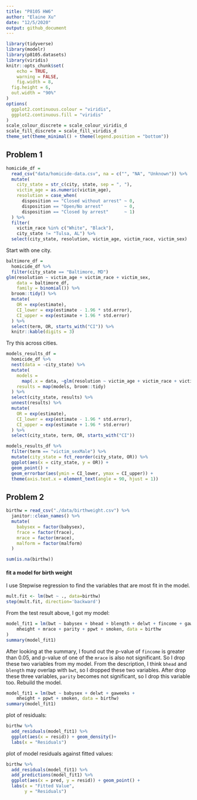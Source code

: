 ```yaml
---
title: "P8105 HW6"
author: "Elaine Xu"
date: "12/5/2020"
output: github_document
---
```

```r
library(tidyverse)
library(modelr)
library(p8105.datasets)
library(viridis)
knitr::opts_chunk$set(
	echo = TRUE,
	warning = FALSE,
	fig.width = 8, 
  fig.height = 6,
  out.width = "90%"
)
options(
  ggplot2.continuous.colour = "viridis",
  ggplot2.continuous.fill = "viridis"
)
scale_colour_discrete = scale_colour_viridis_d
scale_fill_discrete = scale_fill_viridis_d
theme_set(theme_minimal() + theme(legend.position = "bottom"))
```

## Problem 1

```r
homicide_df = 
  read_csv("data/homicide-data.csv", na = c("", "NA", "Unknown")) %>% 
  mutate(
    city_state = str_c(city, state, sep = ", "),
    victim_age = as.numeric(victim_age),
    resolution = case_when(
      disposition == "Closed without arrest" ~ 0,
      disposition == "Open/No arrest"        ~ 0,
      disposition == "Closed by arrest"      ~ 1)
  ) %>% 
  filter(
    victim_race %in% c("White", "Black"),
    city_state != "Tulsa, AL") %>% 
  select(city_state, resolution, victim_age, victim_race, victim_sex)
```

Start with one city.

```r
baltimore_df =
  homicide_df %>% 
  filter(city_state == "Baltimore, MD")
glm(resolution ~ victim_age + victim_race + victim_sex, 
    data = baltimore_df,
    family = binomial()) %>% 
  broom::tidy() %>% 
  mutate(
    OR = exp(estimate),
    CI_lower = exp(estimate - 1.96 * std.error),
    CI_upper = exp(estimate + 1.96 * std.error)
  ) %>% 
  select(term, OR, starts_with("CI")) %>% 
  knitr::kable(digits = 3)
```


Try this across cities.

```r
models_results_df = 
  homicide_df %>% 
  nest(data = -city_state) %>% 
  mutate(
    models = 
      map(.x = data, ~glm(resolution ~ victim_age + victim_race + victim_sex, data = .x, family = binomial())),
    results = map(models, broom::tidy)
  ) %>% 
  select(city_state, results) %>% 
  unnest(results) %>% 
  mutate(
    OR = exp(estimate),
    CI_lower = exp(estimate - 1.96 * std.error),
    CI_upper = exp(estimate + 1.96 * std.error)
  ) %>% 
  select(city_state, term, OR, starts_with("CI")) 
```

```r
models_results_df %>% 
  filter(term == "victim_sexMale") %>% 
  mutate(city_state = fct_reorder(city_state, OR)) %>% 
  ggplot(aes(x = city_state, y = OR)) + 
  geom_point() + 
  geom_errorbar(aes(ymin = CI_lower, ymax = CI_upper)) + 
  theme(axis.text.x = element_text(angle = 90, hjust = 1))
```


## Problem 2

```r
birthw = read_csv("./data/birthweight.csv") %>%
  janitor::clean_names() %>%
  mutate(
    babysex = factor(babysex),
    frace = factor(frace),
    mrace = factor(mrace),
    malform = factor(malform)
  )

sum(is.na(birthw))
```

#### fit a model for birth weight

I use Stepwise regression to find the variables that are most fit in the model.
```r
mult.fit <- lm(bwt ~ ., data=birthw)
step(mult.fit, direction='backward')
```

From the test result above, I got my model:
```r
model_fit1 = lm(bwt ~ babysex + bhead + blength + delwt + fincome + gaweeks + 
    mheight + mrace + parity + ppwt + smoken, data = birthw
)
summary(model_fit1)
```

After looking at the summary, I found out the p-value of `fincome` is greater than 0.05, and p-value of one of the `mrace` is also not significant. So I drop these two variables from my model. From the description, I think `bhead` and `blength` may overlap with `bwt`, so I dropped these two variables. After drop these three variables, `parity` becomes not significant, so I drop this variable too. Rebuild the model.

```r
model_fit1 = lm(bwt ~ babysex + delwt + gaweeks + 
    mheight + ppwt + smoken, data = birthw)
summary(model_fit1)
```

plot of residuals:
```r
birthw %>%
  add_residuals(model_fit1) %>%
  ggplot(aes(x = resid)) + geom_density()+
  labs(x = "Residuals")
```

plot of model residuals against fitted values:
```r
birthw %>%
  add_residuals(model_fit1) %>%
  add_predictions(model_fit1) %>%
  ggplot(aes(x = pred, y = resid)) + geom_point() +
  labs(x = "Fitted Value",
       y = "Residuals")
```




















